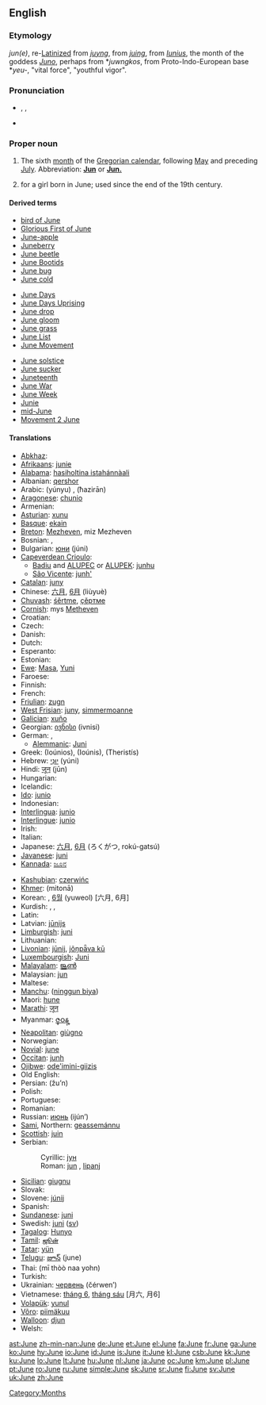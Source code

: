 {{see|june}}
==English==

===Etymology===
{{ME.}} ''jun(e)'', re-[[Latinize]]d from {{ME.}} ''[[juyng]]'', from {{OF.}} ''[[juing]]'', from {{L.}} ''[[Iunius]]'', the month of the goddess ''[[Juno]]'', perhaps from {{PIE.}} *''juwngkos'', from Proto-Indo-European base *''yeu-'', "vital force", "youthful vigor".

===Pronunciation===
* {{enPR|jo͞on}}, {{IPA|/dʒuːn/}}, {{SAMPA|/dZu:n/}}
* {{audio|en-us-June.ogg|Audio (US)}}
*: {{rhymes|uːn}}

===Proper noun===
{{en-proper noun|s|-}}

# The sixth [[month]] of the [[Gregorian calendar]], following [[May]] and preceding [[July]]. Abbreviation: '''[[Jun]]''' or '''[[Jun.]]'''
# {{given name|female}} for a girl born in June; used since the end of the 19th century.

====Derived terms====
{{top3}}
* [[bird of June]]
* [[Glorious First of June]]
* [[June-apple]]
* [[Juneberry]]
* [[June beetle]]
* [[June Bootids]]
* [[June bug]]
* [[June cold]]
{{mid3}}
* [[June Days]]
* [[June Days Uprising]]
* [[June drop]]
* [[June gloom]]
* [[June grass]]
* [[June List]]
* [[June Movement]]
{{mid3}}
* [[June solstice]]
* [[June sucker]]
* [[Juneteenth]]
* [[June War]]
* [[June Week]]
* [[Junie]]
* [[mid-June]]
* [[w:Movement 2 June|Movement 2 June]]
{{bottom}}

====Translations====
{{trans-top|sixth month of the Gregorian calendar}}
* [[Abkhaz]]: {{Cyrl|[[рашәара]]}} {{IPAchar|(rašwara)}}
* [[Afrikaans]]: [[junie]]
* [[Alabama]]: [[hasiholtina istahánnàali]]
* Albanian: [[qershor]]
* Arabic: {{Arab|[[يونيو|يُونْيُو]]}} (yúnyu) {{m}}, {{Arab|[[حزيران|حَزيرانٌ]]}} (ħazirān) {{m}}
* [[Aragonese]]: [[chunio]]
* Armenian: {{t+|hy|հունիս|sc=Hayeren|xs=Armenian}}
* [[Asturian]]: [[xunu]]
* [[Basque]]: [[ekain]]
* [[Breton]]: [[Mezheven]], miz Mezheven
* Bosnian: {{t-|bs|juni|m}}, {{t-|bs|jun|m}}
* Bulgarian: [[юни]] (júni) {{m}}
* [[Capeverdean Crioulo]]:
** [[Badiu]] and [[ALUPEC]] or [[ALUPEK]]: [[junhu]]
** [[São Vicente]]: [[junh']]
* [[Catalan]]: [[juny]] {{m}}
* Chinese: [[六月]], [[6月]] (liùyuè)
* [[Chuvash]]: [[śěrtme]], [[çĕртме]]
* [[Cornish]]: mys [[Metheven]]
* Croatian: {{t+|hr|lipanj}}
* Czech: {{t-|cs|červen|m}}
* Danish: {{t+|da|juni}}
* Dutch: {{t+|nl|juni}}
* Esperanto: {{t-|eo|junio|xs=Esperanto}}
* Estonian: {{t+|et|juuni}}
* [[Ewe]]: [[Masa]], [[Yuni]]
* Faroese: {{t-|fo|juni|xs=Faroese}}
* Finnish: {{t+|fi|kesäkuu}}
* French: {{t+|fr|juin|m}}
* [[Friulian]]: [[zugn]] {{m}}
* [[West Frisian]]: [[juny]], [[simmermoanne]]
* [[Galician]]: [[xuño]] {{m}}
* Georgian: [[ივნისი]] (ivnisi)
* German: {{t+|de|Juni|m}}, {{t+|de|Brachet|m}}
** [[Alemmanic]]: [[Juni]] {{m}}
* Greek: {{t+|el|Ιούνιος|m|sc=Grek}} (Ioúnios),  {{t+|el|Ιούνης|m|sc=Grek}} (Ioúnis), {{t|el|Θεριστής|m|sc=Grek}} (Theristís)
* Hebrew: [[יוני|יוּנִי]] (yúni)
* Hindi: [[जून]] (jūn)
* Hungarian: {{t+|hu|június}}
* Icelandic: {{t+|is|júní}}
* [[Ido]]: [[junio]]
* Indonesian: {{t-|id|juni|xs=Indonesian}}
* [[Interlingua]]: [[junio]]
* [[Interlingue]]: [[junio]]
* Irish: {{t+|ga|Meitheamh|xs=Irish}}
* Italian: {{t+|it|giugno|m}}
* Japanese: [[六月]], [[6月]] (ろくがつ, rokú-gatsú)
* [[Javanese]]: [[juni]]
* [[Kannada]]: [[ಜೂನ]]
{{trans-mid}}
* [[Kashubian]]: [[czerwińc]]
* [[Khmer]]: {{Khmr|[[មិថុនា]]}} (mitonā)
* Korean: {{t+|ko|유월|tr=yuwol|sc=KOchar}}, [[6월]] (yuweol) [六月, 6月]
* Kurdish: {{t+|ku|pûşber|f}}, {{t+|ku|hezîran|f}}, {{t+|ku|xezîran|f}}
* Latin: {{t+|la|Iunius|m}}
* Latvian: [[jūnijs]]
* [[Limburgish]]: [[juni]]
* Lithuanian: {{t+|lt|birželis|m|xs=Lithuanian}}
* [[Livonian]]: [[jūnij]], [[jõņpǟva kū]]
* [[Luxembourgish]]: [[Juni]]
* [[Malayalam]]: [[ജൂണ്‍]]
* Malaysian: [[jun]]
* Maltese: {{t-|mt|Ġunju|xs=Maltese}}
* [[Manchu]]: ([[ninggun biya]])
* Maori: [[hune]]
* [[Marathi]]: [[जून]]
* Myanmar: [[ဇ္ဝန္]] {{IPAchar|(zũ)}}
* [[Neapolitan]]: [[giùgno]]
* Norwegian: {{t+|no|juni}}
* [[Novial]]: [[june]]
* [[Occitan]]: [[junh]] {{m}}
* [[Ojibwe]]: [[ode'imini-giizis]]
* Old English: {{t-|ang|se ærra liþa|m|alt=se ǣrra līþa|xs=Old English}}
* Persian: {{fa-Arab|[[ژوئن]]}} (žu’n)
* Polish: {{t+|pl|czerwiec|m}}
* Portuguese: {{t+|pt|junho|m}}
* Romanian: {{t+|ro|iunie}}
* Russian: [[июнь]] (ijún’) {{m}}
* [[Sami]], Northern: [[geassemánnu]]
* [[Scottish]]: [[juin]]
* Serbian:
*: Cyrillic: [[јун#Serbian|јун]] {{m}}
*: Roman:  [[jun#Serbian|jun]] {{m}}, [[lipanj]]
* [[Sicilian]]: [[giugnu]] {{m}}
* Slovak: {{t+|sk|jún|m}}
* Slovene: [[júnij]] {{m}}
* Spanish: {{t+|es|junio|m}}
* [[Sundanese]]: [[juni]]
* Swedish: [[juni]] ([[:sv:juni|sv]])
* [[Tagalog]]: [[Hunyo]]
* [[Tamil]]: [[ஜூன்]]
* [[Tatar]]: [[yün]]
* [[Telugu]]: [[జూన్]] (june)
* Thai: {{Thai|[[มิถุนายน]]}} (mī thòò naa yohn)
* Turkish: {{t+|tr|haziran}}
* Ukrainian: [[червень]] (čérwen’) {{m}}
* Vietnamese: [[tháng 6]], [[tháng sáu]] [月六, 月6]
* [[Volapük]]: [[yunul]]
* [[Võro]]: [[piimäkuu]]
* [[Walloon]]: [[djun]]
* Welsh: {{t-|cy|Mehefin|m|xs=Welsh}}
{{trans-bottom}}

[[Category:Months]]

[[ast:June]]
[[zh-min-nan:June]]
[[de:June]]
[[et:June]]
[[el:June]]
[[fa:June]]
[[fr:June]]
[[ga:June]]
[[ko:June]]
[[hy:June]]
[[io:June]]
[[id:June]]
[[is:June]]
[[it:June]]
[[kl:June]]
[[csb:June]]
[[kk:June]]
[[ku:June]]
[[lo:June]]
[[lt:June]]
[[hu:June]]
[[nl:June]]
[[ja:June]]
[[oc:June]]
[[km:June]]
[[pl:June]]
[[pt:June]]
[[ro:June]]
[[ru:June]]
[[simple:June]]
[[sk:June]]
[[sr:June]]
[[fi:June]]
[[sv:June]]
[[uk:June]]
[[zh:June]]